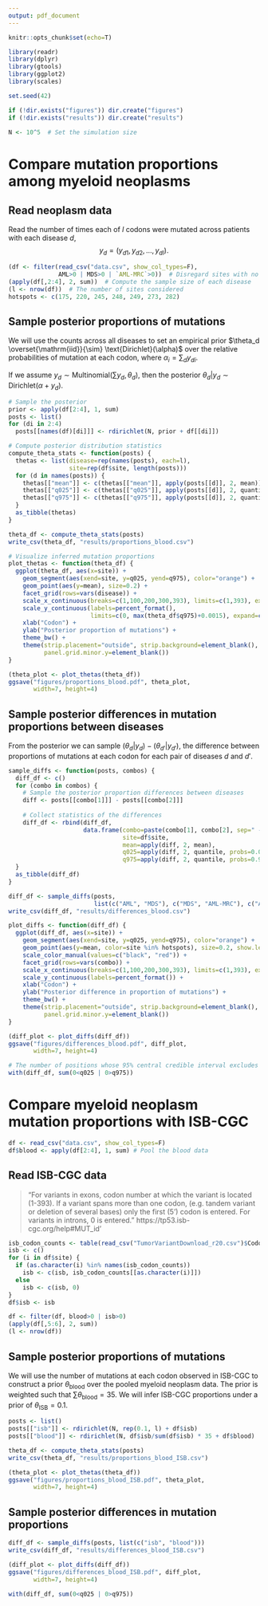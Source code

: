 ```yaml
---
output: pdf_document
---
```


```r
knitr::opts_chunk$set(echo=T)
```

```r
library(readr)
library(dplyr)
library(gtools)
library(ggplot2)
library(scales)

set.seed(42)

if (!dir.exists("figures")) dir.create("figures")
if (!dir.exists("results")) dir.create("results")

N <- 10^5  # Set the simulation size
```

# Compare mutation proportions among myeloid neoplasms

## Read neoplasm data

Read the number of times each of $l$ codons were mutated across patients with each disease $d$,
$$y_d=(y_{d1}, y_{d2}, \ldots, y_{dl}).$$

```r
(df <- filter(read_csv("data.csv", show_col_types=F),
              AML>0 | MDS>0 | `AML-MRC`>0))  # Disregard sites with no mutations
(apply(df[,2:4], 2, sum))  # Compute the sample size of each disease
(l <- nrow(df))  # The number of sites considered
hotspots <- c(175, 220, 245, 248, 249, 273, 282)
```

## Sample posterior proportions of mutations

We will use the counts across all diseases to set an empirical prior $\theta_d \overset{\mathrm{iid}}{\sim} \text{Dirichlet}(\alpha)$ over the relative probabilities of mutation at each codon, where $\alpha_i=\sum_d y_{di}.$

If we assume $y_d \sim \text{Multinomial}(\sum y_d, \theta_d)$, then the posterior $\theta_d | y_d \sim \text{Dirichlet}(\alpha + y_d).$

```r
# Sample the posterior
prior <- apply(df[2:4], 1, sum)
posts <- list()
for (di in 2:4)
  posts[[names(df)[di]]] <- rdirichlet(N, prior + df[[di]])
```

```r
# Compute posterior distribution statistics
compute_theta_stats <- function(posts) {
  thetas <- list(disease=rep(names(posts), each=l),
                 site=rep(df$site, length(posts)))
  for (d in names(posts)) {
    thetas[["mean"]] <- c(thetas[["mean"]], apply(posts[[d]], 2, mean))
    thetas[["q025"]] <- c(thetas[["q025"]], apply(posts[[d]], 2, quantile, probs=0.025))
    thetas[["q975"]] <- c(thetas[["q975"]], apply(posts[[d]], 2, quantile, probs=0.975))
  }
  as_tibble(thetas)
}

theta_df <- compute_theta_stats(posts)
write_csv(theta_df, "results/proportions_blood.csv")
```

```r
# Visualize inferred mutation proportions
plot_thetas <- function(theta_df) {
  ggplot(theta_df, aes(x=site)) +
    geom_segment(aes(xend=site, y=q025, yend=q975), color="orange") +
    geom_point(aes(y=mean), size=0.2) +
    facet_grid(rows=vars(disease)) +
    scale_x_continuous(breaks=c(1,100,200,300,393), limits=c(1,393), expand=c(0,0)) +
    scale_y_continuous(labels=percent_format(),
                       limits=c(0, max(theta_df$q975)+0.0015), expand=c(0,0)) +
    xlab("Codon") +
    ylab("Posterior proportion of mutations") +
    theme_bw() +
    theme(strip.placement="outside", strip.background=element_blank(),
          panel.grid.minor.y=element_blank())
}

(theta_plot <- plot_thetas(theta_df))
ggsave("figures/proportions_blood.pdf", theta_plot,
       width=7, height=4)
```

## Sample posterior differences in mutation proportions between diseases

From the posterior we can sample $(\theta_d|y_d) - (\theta_{d'}|y_{d'})$, the difference between proportions of mutations at each codon for each pair of diseases $d$ and $d'$.

```r
sample_diffs <- function(posts, combos) {
  diff_df <- c()
  for (combo in combos) {
    # Sample the posterior proportion differences between diseases
    diff <- posts[[combo[1]]] - posts[[combo[2]]]
    
    # Collect statistics of the differences
    diff_df <- rbind(diff_df,
                     data.frame(combo=paste(combo[1], combo[2], sep=" - "),
                                site=df$site,
                                mean=apply(diff, 2, mean),
                                q025=apply(diff, 2, quantile, probs=0.025),
                                q975=apply(diff, 2, quantile, probs=0.975)))
  }
  as_tibble(diff_df)
}

diff_df <- sample_diffs(posts,
                        list(c("AML", "MDS"), c("MDS", "AML-MRC"), c("AML", "AML-MRC")))
write_csv(diff_df, "results/differences_blood.csv")
```

```r
plot_diffs <- function(diff_df) {
  ggplot(diff_df, aes(x=site)) +
    geom_segment(aes(xend=site, y=q025, yend=q975), color="orange") +
    geom_point(aes(y=mean, color=site %in% hotspots), size=0.2, show.legend=F) +
    scale_color_manual(values=c("black", "red")) +
    facet_grid(rows=vars(combo)) +
    scale_x_continuous(breaks=c(1,100,200,300,393), limits=c(1,393), expand=c(0,0)) +
    scale_y_continuous(labels=percent_format()) +
    xlab("Codon") +
    ylab("Posterior difference in proportion of mutations") +
    theme_bw() +
    theme(strip.placement="outside", strip.background=element_blank(),
          panel.grid.minor.y=element_blank())
}

(diff_plot <- plot_diffs(diff_df))
ggsave("figures/differences_blood.pdf", diff_plot,
       width=7, height=4)

# The number of positions whose 95% central credible interval excludes zero
with(diff_df, sum(0<q025 | 0>q975))
```

# Compare myeloid neoplasm mutation proportions with ISB-CGC

```r
df <- read_csv("data.csv", show_col_types=F)
df$blood <- apply(df[2:4], 1, sum) # Pool the blood data
```

## Read ISB-CGC data

> "For variants in exons, codon number at which the variant is located (1-393). If a variant spans more than one codon, (e.g. tandem variant or deletion of several bases) only the first (5') codon is entered. For variants in introns, 0 is entered."
> https://tp53.isb-cgc.org/help#MUT_id'

```r
isb_codon_counts <- table(read_csv("TumorVariantDownload_r20.csv")$Codon_number)
isb <- c()
for (i in df$site) {
  if (as.character(i) %in% names(isb_codon_counts))
    isb <- c(isb, isb_codon_counts[[as.character(i)]])
  else
    isb <- c(isb, 0)
}
df$isb <- isb
```

```r
df <- filter(df, blood>0 | isb>0)
(apply(df[,5:6], 2, sum))
(l <- nrow(df))
```

## Sample posterior proportions of mutations

We will use the number of mutations at each codon observed in ISB-CGC to construct a prior $\theta_{\text{blood}}$ over the pooled myeloid neoplasm data.
The prior is weighted such that $\sum \theta_{\text{blood}}=35.$
We will infer ISB-CGC proportions under a prior of $\theta_{\text{ISB}}=0.1$.

```r
posts <- list()
posts[["isb"]] <- rdirichlet(N, rep(0.1, l) + df$isb)
posts[["blood"]] <- rdirichlet(N, df$isb/sum(df$isb) * 35 + df$blood)

theta_df <- compute_theta_stats(posts)
write_csv(theta_df, "results/proportions_blood_ISB.csv")

(theta_plot <- plot_thetas(theta_df))
ggsave("figures/proportions_blood_ISB.pdf", theta_plot,
       width=7, height=4)
```

## Sample posterior differences in mutation proportions

```r
diff_df <- sample_diffs(posts, list(c("isb", "blood")))
write_csv(diff_df, "results/differences_blood_ISB.csv")

(diff_plot <- plot_diffs(diff_df))
ggsave("figures/differences_blood_ISB.pdf", diff_plot,
       width=7, height=4)

with(diff_df, sum(0<q025 | 0>q975))
```
